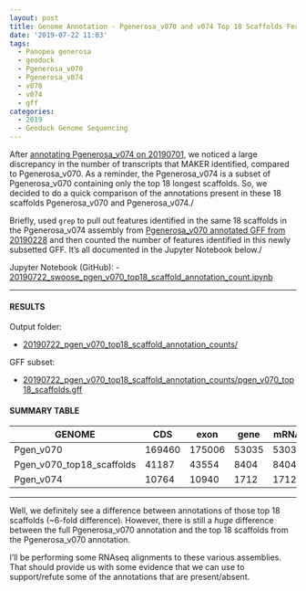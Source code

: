 ```yaml
---
layout: post
title: Genome Annotation - Pgenerosa_v070 and v074 Top 18 Scaffolds Feature Count Comparisons
date: '2019-07-22 11:03'
tags:
  - Panopea generosa
  - geoduck
  - Pgenerosa_v070
  - Pgenerosa_v074
  - v070
  - v074
  - gff
categories:
  - 2019
  - Geoduck Genome Sequencing
---
```

After [annotating Pgenerosa_v074 on 20190701](https://robertslab.github.io/sams-notebook/posts/2019/2019-07-01-Genome-Annotation-Pgenerosa_v074-MAKER-on-Mox/), we noticed a large discrepancy in the number of transcripts that MAKER identified, compared to Pgenerosa_v070. As a reminder, the Pgenerosa_v074 is a subset of Pgenerosa_v070 containing only the top 18 longest scaffolds. So, we decided to do a quick comparison of the annotations present in these 18 scaffolds Pgenerosa_v070 and Pgenerosa_v074./

Briefly, used `grep` to pull out features identified in the same 18 scaffolds in the Pgenerosa_v074 assembly from [Pgenerosa_v070 annotated GFF from 20190228](https://robertslab.github.io/sams-notebook/posts/2019/2019-02-28-Genome-Annotation-Pgenerosa_v070-MAKER-on-Mox/) and then counted the number of features identified in this newly subsetted GFF. It's all documented in the Jupyter Notebook below./

Jupyter Notebook (GitHub):
- [20190722_swoose_pgen_v070_top18_scaffold_annotation_count.ipynb](https://github.com/RobertsLab/code/blob/master/notebooks/sam/20190722_swoose_pgen_v070_top18_scaffold_annotation_count.ipynb)

---

#### RESULTS

Output folder:

- [20190722_pgen_v070_top18_scaffold_annotation_counts/](https://gannet.fish.washington.edu/Atumefaciens/20190722_pgen_v070_top18_scaffold_annotation_counts/)


GFF subset:

- [20190722_pgen_v070_top18_scaffold_annotation_counts/pgen_v070_top18_scaffolds.gff](https://gannet.fish.washington.edu/Atumefaciens/20190722_pgen_v070_top18_scaffold_annotation_counts/pgen_v070_top18_scaffolds.gff)


#### SUMMARY TABLE

| GENOME                    | CDS    | exon   | gene  | mRNA  |
|---------------------------|--------|--------|-------|-------|
| Pgen_v070                 | 169460 | 175006 | 53035 | 53035 |
| Pgen_v070_top18_scaffolds | 41187  | 43554  | 8404  | 8404  |
| Pgen_v074                 | 10764  | 10940  | 1712  | 1712  |


---

Well, we definitely see a difference between annotations of those top 18 scaffolds (~6-fold difference). However, there is still a _huge_ difference between the full Pgenerosa_v070 annotation and the top 18 scaffolds from the Pgenerosa_v070 annotation.

I'll be performing some RNAseq alignments to these various assemblies. That should provide us with some evidence that we can use to support/refute some of the annotations that are present/absent.
